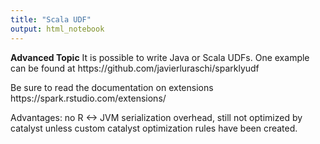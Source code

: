 ```yaml
---
title: "Scala UDF"
output: html_notebook
---
```


**Advanced Topic**
It is possible to write Java or Scala UDFs.
One example can be found at https://github.com/javierluraschi/sparklyudf

Be sure to read the documentation on extensions https://spark.rstudio.com/extensions/

Advantages: no R <-> JVM serialization overhead, still not optimized by catalyst unless custom catalyst optimization rules have been created.